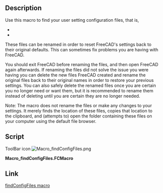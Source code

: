 <languages/>

{{Macro
|Name=findConfigFiles
|Icon=Macro_findConfigFiles.png
|Description=Use this macro to find your user setting configuration files, that is,<br/>'''system.cfg'''<br/>'''user.cfg'''<br/>These files can be renamed in order to reset FreeCAD's settings back to their original defaults. This can sometimes fix problems you are having with FreeCAD.<br/>You should exit FreeCAD before renaming the files, and then open FreeCAD again afterwards. If renaming the files did not solve the issue you were having you can delete the new files FreeCAD created and rename the original files back to their original names in order to restore your previous settings. You can also safely delete the renamed files once you are certain you no longer need or want them, but it is recommended to rename them instead of deleting until you are certain they are no longer needed.<br/>Note: The macro does not rename the files or make any changes to your settings. It merely finds the location of these files, copies that location to the clipboard, and (attempts to) open the folder containing these files on your computer using the default file browser. 
|Author=TheMarkster
|Version=2022.03.15
|Date=2022-03-15
|FCVersion=All
|Download=[https://www.freecadweb.org/wiki/images/b/b5/Macro_findConfigFiles.png ToolBar Icon]
}}

==Description==

Use this macro to find your user setting configuration files, that is,
* {{incode|system.cfg}}
* {{incode|user.cfg}}

These files can be renamed in order to reset FreeCAD's settings back to their original defaults.  This can sometimes fix problems you are having with FreeCAD.

You should exit FreeCAD before renaming the files, and then open FreeCAD again afterwards.  If renaming the files did not solve the issue you were having you can delete the new files FreeCAD created and rename the original files back to their original names in order to restore your previous settings.  You can also safely delete the renamed files once you are certain you no longer need or want them, but it is recommended to rename them instead of deleting until you are certain they are no longer needed.

Note: The macro does not rename the files or make any changes to your settings.  It merely finds the location of these files, copies that location to the clipboard, and (attempts to) open the folder containing these files on your computer using the default file browser.

==Script==

ToolBar icon [[Image:Macro_findConfigFiles.png]]

'''Macro_findConfigFiles.FCMacro'''

{{MacroCode|code=
# -*- coding: utf-8 -*-
import FreeCAD
import subprocess, os 
from PySide import QtCore,QtGui
import platform 
__title__ = "findConfigFiles"
__author__ = "TheMarkster"
__url__ = "https://www.freecadweb.org/wiki/Macro_findConfigFiles"
__Wiki__ = "http://www.freecadweb.org/wiki/index.php?title=Macro_findConfigFiles"
__date__ = "2022.03.03" 
__version__ = __date__


"""A macro to help with user configuration files --<TheMarkster>"""

clipboard = QtGui.QApplication.clipboard()
sys = platform.system()
userFolder = App.getUserConfigDir() if hasattr(App,"getUserConfigDir") else App.getUserAppDataDir()

msgBox = QtGui.QMessageBox()
msgBox.setWindowTitle('findConfigFiles macro')
msgBox.setTextFormat(QtCore.Qt.RichText)
#msgBox.setStandardButtons(QtGui.QMessageBox.Ok.__or__(QtGui.QMessageBox.Cancel))
#__or__() is deprecated in python 3.8 and the pipe symbol interferes with addon manager, so add buttons separately
msgBox.addButton(QtGui.QMessageBox.Ok)
msgBox.addButton(QtGui.QMessageBox.Cancel)
msgBox.addButton("Copy to Clipboard and Open",QtGui.QMessageBox.ApplyRole)

#HTML tags are part of the source -- do not edit

msg = """
 These files are located here on your system:<br/>
 <br/>
 <b><font color = 'blue'>"""+userFolder+"""</font></b><br/>
 <br/>
 This macro is to aid you in renaming your user app configuration <br/>
 files.  This can *sometimes* correct some issues you are having <br/>
 using FreeCAD.  If it doesn't work you can always go back and <br/>
 rename them back to their original names.<br/>
 <br/>
 To reset your configuration settings, exit FreeCAD and rename these 2 files:<br/>
 <br/>
 <b><font color='blue'>system.cfg</font></b> (rename to system.cfg.backup or something similar)<br/>
 <b><font color = 'blue'>user.cfg</font></b>   (rename to user.cfg.backup or something similar)<br/>
 <br/>
 When you press OK we will attempt to open the folder location for you, but <br/>
 you might need to open it manually if this doesn't work. <br/>
 <br/>
 Renaming these files will reset *all* of your FreeCAD settings back to default.<br/>
 <br/>
 (This macro does *not* make any changes to these files or to your user settings.)<br/>
 """

msgBox.setText(msg)
ok = msgBox.exec_()
if ok==0:
    clipboard.setText(userFolder)
if ok == QtGui.QMessageBox.Ok or ok==0:
    if 'Windows' in sys:
        subprocess.Popen('start explorer.exe '+userFolder, shell=True)
    elif 'Linux' in sys:
        os.system("xdg-open '%s'" % userFolder)
    elif 'Darwin' in sys:
        subprocess.Popen(["open", userFolder])
    else:
        msgBox = QtGui.QMessageBox()
        msg = "We were unable to determine your platform, and thus cannot open your '+userFolder+' for you, but you can still do it manually.\n"
        msgBox.exec_()}}

==Link==

[https://forum.freecadweb.org/viewtopic.php?f=22&t=29888 findConfigFiles macro]
